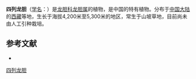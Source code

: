 {{Speciesbox
| name = 四列龙胆
| status = 
| status_system = 
| image =
| genus = Gentiana
| species = tetrasticha
| authority = Marq.
}}

'''四列龙胆'''（[[学名|学名]]：{{lang|la|''Gentiana tetrasticha''}}）是[[龙胆科|龙胆科]][[龙胆属|龙胆属]]的植物，是中国的特有植物。分布于[[中国大陆|中国大陆]]的[[西藏|西藏]]等地，生长于海拔4,200米至5,300米的地区，常生于山坡草地，目前尚未由人工引种栽培。

== 参考文献 ==
<div class="references-small">
* {{cite web| url =http://www.bioinfo.cn/db05/KmzwSpecies.php?action=view&id=8618| title =四列龙胆| work =《中国高等植物数据库全库》| publisher =中国科学院微生物研究所| author =昆明植物研究所| accessdate =2009-02-24| deadurl =yes| archiveurl =https://web.archive.org/web/20160305055655/http://www.bioinfo.cn/db05/KmzwSpecies.php?action=view&id=8618| archivedate =2016-03-05}}
</div>
{{Taxonbar|from=Q10924538}}

[[Category:龙胆属|四列龙胆]]


{{植物小作品}}